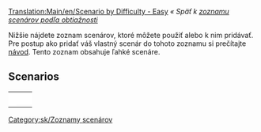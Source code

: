 [[Translation:Main/en/Scenario by Difficulty - Easy]]
''« Späť k [[Main/sk/Zoznam scenárov podľa obtiažnosti|zoznamu scenárov podľa obtiažnosti]]''

[[Category:sk/Zoznamy scenárov]]

Nižšie nájdete zoznam scenárov, ktoré môžete použiť alebo k nim pridávať. Pre postup ako pridať váš vlastný scenár do tohoto zoznamu si prečítajte [[Main/sk/Scenáre vytvorené hráčmi|návod]]. Tento zoznam obsahuje ľahké scenáre.

==Scenarios==

{|
|-
|style="border:none;background:white"|
{{Scenario:Italy}}

|style="border:none;background:white"|
{{Scenario:Florida}}

|style="border:none;background:white"|
{{Scenario:Kloof}}

|-
|style="border:none;background:white"|
{{Scenario:A Mars Odyssey}}

|style="border:none;background:white"|
{{Scenario:United Kingdom}}

|style="border:none;background:white"|
{{Scenario:New Industries 2}}

|-
|style="border:none;background:white"|
{{Scenario:Arctic_Industrial_2007}}

|style="border:none;background:white"|
{{Scenario:CarstsMonsterScenario v3}}

|style="border:none;background:white"|
{{Scenario:CarstsTrainingScenario v3}}

|-
|style="border:none;background:white"|
{{Scenario:Malta}}

|style="border:none;background:white"|
{{Scenario:Whistler}}

|style="border:none;background:white"|
{{Scenario:Flevoland}}

|-
|style="border:none;background:white"|
{{Scenario:Fractal_Landscape}}

|}